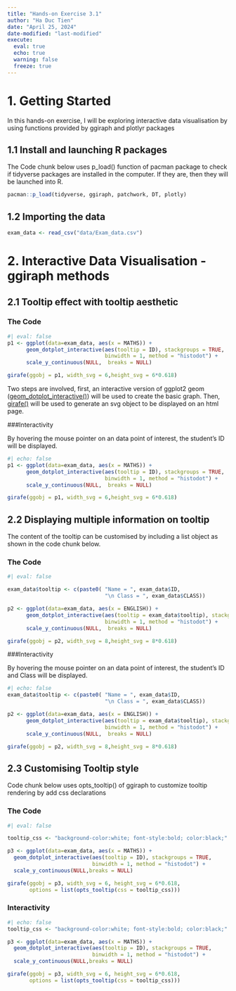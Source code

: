 ```yaml
---
title: "Hands-on Exercise 3.1"
author: "Ha Duc Tien"
date: "April 25, 2024"
date-modified: "last-modified"
execute: 
  eval: true
  echo: true
  warning: false
  freeze: true
---
```


# 1. Getting Started

In this hands-on exercise, I will be exploring interactive data visualisation by using functions provided by ggiraph and plotlyr packages

## 1.1 Install and launching R packages

The Code chunk below uses p_load() function of pacman package to check if tidyverse packages are installed in the computer. If they are, then they will be launched into R.

```r
pacman::p_load(tidyverse, ggiraph, patchwork, DT, plotly)
```

## 1.2 Importing the data

```r
exam_data <- read_csv("data/Exam_data.csv")
```

# 2. Interactive Data Visualisation - ggiraph methods

## 2.1 Tooltip effect with tooltip aesthetic

### The Code
```r
#| eval: false
p1 <- ggplot(data=exam_data, aes(x = MATHS)) +
      geom_dotplot_interactive(aes(tooltip = ID), stackgroups = TRUE, 
                               binwidth = 1, method = "histodot") +
      scale_y_continuous(NULL,  breaks = NULL)

girafe(ggobj = p1, width_svg = 6,height_svg = 6*0.618)

```


Two steps are involved, first, an interactive version of ggplot2 geom ([geom_dotplot_interactive()](https://davidgohel.github.io/ggiraph/reference/geom_dotplot_interactive.html)) will be used to create the basic graph. Then, [girafe()](https://davidgohel.github.io/ggiraph/reference/girafe.html) will be used to generate an svg object to be displayed on an html page.

###Interactivity

By hovering the mouse pointer on an data point of interest, the student’s ID will be displayed.


```r
#| echo: false
p1 <- ggplot(data=exam_data, aes(x = MATHS)) +
      geom_dotplot_interactive(aes(tooltip = ID), stackgroups = TRUE, 
                               binwidth = 1, method = "histodot") +
      scale_y_continuous(NULL,  breaks = NULL)

girafe(ggobj = p1, width_svg = 6,height_svg = 6*0.618)
```

## 2.2 Displaying multiple information on tooltip

The content of the tooltip can be customised by including a list object as shown in the code chunk below.

### The Code

```r
#| eval: false

exam_data$tooltip <- c(paste0( "Name = ", exam_data$ID, 
                               "\n Class = ", exam_data$CLASS)) 

p2 <- ggplot(data=exam_data, aes(x = ENGLISH)) +
      geom_dotplot_interactive(aes(tooltip = exam_data$tooltip), stackgroups = TRUE, 
                               binwidth = 1, method = "histodot") +
      scale_y_continuous(NULL,  breaks = NULL)

girafe(ggobj = p2, width_svg = 8,height_svg = 8*0.618)
```

###Interactivity

By hovering the mouse pointer on an data point of interest, the student’s ID and Class will be displayed.

```r
#| echo: false
exam_data$tooltip <- c(paste0( "Name = ", exam_data$ID, 
                               "\n Class = ", exam_data$CLASS)) 

p2 <- ggplot(data=exam_data, aes(x = ENGLISH)) +
      geom_dotplot_interactive(aes(tooltip = exam_data$tooltip), stackgroups = TRUE, 
                               binwidth = 1, method = "histodot") +
      scale_y_continuous(NULL,  breaks = NULL)

girafe(ggobj = p2, width_svg = 8,height_svg = 8*0.618)
```

## 2.3 Customising Tooltip style

Code chunk below uses opts_tooltip() of ggiraph to customize tooltip rendering by add css declarations

### The Code

```r
#| eval: false

tooltip_css <- "background-color:white; font-style:bold; color:black;"

p3 <- ggplot(data=exam_data, aes(x = MATHS)) +
  geom_dotplot_interactive(aes(tooltip = ID), stackgroups = TRUE,
                           binwidth = 1, method = "histodot") +               
  scale_y_continuous(NULL,breaks = NULL)

girafe(ggobj = p3, width_svg = 6, height_svg = 6*0.618, 
       options = list(opts_tooltip(css = tooltip_css)))
```

### Interactivity

```r
#| echo: false
tooltip_css <- "background-color:white; font-style:bold; color:black;"

p3 <- ggplot(data=exam_data, aes(x = MATHS)) +
  geom_dotplot_interactive(aes(tooltip = ID), stackgroups = TRUE,
                           binwidth = 1, method = "histodot") +               
  scale_y_continuous(NULL,breaks = NULL)

girafe(ggobj = p3, width_svg = 6, height_svg = 6*0.618, 
       options = list(opts_tooltip(css = tooltip_css)))
```

